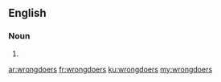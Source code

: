 ==English==

===Noun===
{{head|en}}

# {{plural of|wrongdoer}}

[[ar:wrongdoers]]
[[fr:wrongdoers]]
[[ku:wrongdoers]]
[[my:wrongdoers]]